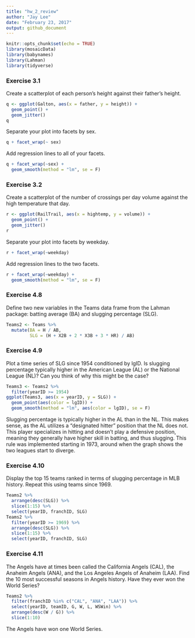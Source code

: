 ```yaml
---
title: "hw_2_review"
author: "Jay Lee"
date: "February 23, 2017"
output: github_document
---
```


```r
knitr::opts_chunk$set(echo = TRUE)
library(mosaicData)
library(babynames)
library(Lahman)
library(tidyverse)
```

### Exercise 3.1

Create a scatterplot of each person's height against their father's height.
  
```r
q <- ggplot(Galton, aes(x = father, y = height)) +
  geom_point() +
  geom_jitter()
q
```

Separate your plot into facets by sex.
  
```r
q + facet_wrap(~ sex)
```

Add regression lines to all of your facets.
  
```r
q + facet_wrap(~sex) +
  geom_smooth(method = "lm", se = F)
```

### Exercise 3.2

Create a scatterplot of the number of crossings per day volume against the high temperature that day.

```r
r <- ggplot(RailTrail, aes(x = hightemp, y = volume)) +
  geom_point() +
  geom_jitter()
r
```

Separate your plot into facets by weekday.

```r
r + facet_wrap(~weekday)
```

Add regression lines to the two facets.

```r
r + facet_wrap(~weekday) +
  geom_smooth(method = "lm", se = F)
```

### Exercise 4.8

Define two new variables in the Teams data frame from the Lahman package: batting average (BA) and slugging percentage (SLG).

```r
Teams2 <- Teams %>%
  mutate(BA = H / AB, 
         SLG = (H + X2B + 2 * X3B + 3 * HR) / AB)
```

### Exercise 4.9

Plot a time series of SLG since 1954 conditioned by lgID. Is slugging percentage typically higher in the American League (AL) or the National League (NL)? Can you think of why this might be the case?

```r
Teams3 <- Teams2 %>%
  filter(yearID >= 1954)
ggplot(Teams3, aes(x = yearID, y = SLG)) +
  geom_point(aes(color = lgID)) +
  geom_smooth(method = "lm", aes(color = lgID), se = F)
```

Slugging percentage is typically higher in the AL than in the NL. This makes sense, as the AL utilizes a "designated hitter" position that the NL does not. This player specializes in hitting and doesn't play a defensive position, meaning they generally have higher skill in batting, and thus slugging. This rule was implemented starting in 1973, around when the graph shows the two leagues start to diverge.

### Exercise 4.10

Display the top 15 teams ranked in terms of slugging percentage in MLB history. Repeat this using teams since 1969.

```r
Teams2 %>%
  arrange(desc(SLG)) %>%
  slice(1:15) %>%
  select(yearID, franchID, SLG)
Teams2 %>%
  filter(yearID >= 1969) %>%
  arrange(desc(SLG)) %>%
  slice(1:15) %>%
  select(yearID, franchID, SLG)
```

### Exercise 4.11

The Angels have at times been called the California Angels (CAL), the Anaheim Angels (ANA), and the Los Angeles Angels of Anaheim (LAA). Find the 10 most successful seasons in Angels history. Have they ever won the World Series?

```r
Teams2 %>%
  filter(franchID %in% c("CAL", "ANA", "LAA")) %>%
  select(yearID, teamID, G, W, L, WSWin) %>%
  arrange(desc(W / G)) %>%
  slice(1:10)
```

The Angels have won one World Series.